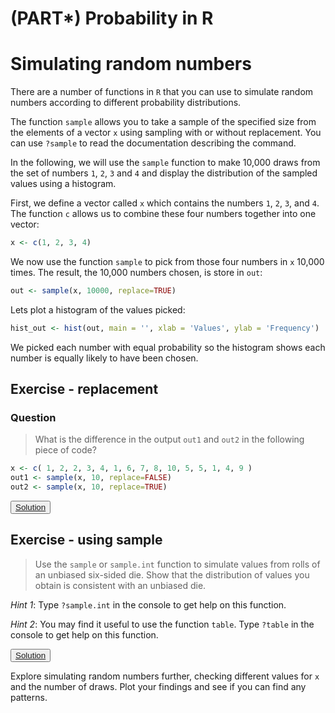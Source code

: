 # (PART\*) Probability in R {-}

# Simulating random numbers {#simulating-random-numbers}

There are a number of functions in `R` that you can use to simulate random numbers according to different probability distributions.

The function `sample` allows you to take a sample of the specified size from the elements of a vector `x` using sampling with or without replacement. You can use `?sample` to read the documentation describing the command.

In the following, we will use the `sample` function to make 10,000 draws from the set of numbers `1`, `2`, `3` and `4` and display the distribution of the sampled values using a histogram.

First, we define a vector called `x` which contains the numbers `1`, `2`, `3`, and `4`. The function `c` allows us to combine these four numbers together into one vector:

```r
x <- c(1, 2, 3, 4)
```


We now use the function `sample` to pick from those four numbers in `x` 10,000 times. The result, the 10,000 numbers chosen, is store in `out`:

```r
out <- sample(x, 10000, replace=TRUE)
```

Lets plot a histogram of the values picked:

```r
hist_out <- hist(out, main = '', xlab = 'Values', ylab = 'Frequency')
```

We picked each number with equal probability so the histogram shows each number is equally likely to have been chosen.

::: {.infobox}
## Exercise - replacement {#sim-ex1}

### Question
> What is the difference in the output `out1` and `out2` in the following piece of code?

```r
x <- c( 1, 2, 2, 3, 4, 1, 6, 7, 8, 10, 5, 5, 1, 4, 9 )
out1 <- sample(x, 10, replace=FALSE)
out2 <- sample(x, 10, replace=TRUE)
```

<button class="button">
 [Solution](#sim-sol-ex1)
</button>

:::

::: {.infobox}
## Exercise - using sample {#sim-ex2}

> Use the `sample` or `sample.int` function to simulate values from rolls of an unbiased six-sided die. Show that the distribution of values you obtain is consistent with an unbiased die.

*Hint 1*: Type `?sample.int` in the console to get help on this function.

*Hint 2*: You may find it useful to use the function `table`. Type `?table` in the console to get help on this function.

<button class="button">
 [Solution](#sim-sol-ex2)
</button>
:::

::: {.infobox}
Explore simulating random numbers further, checking different values for `x` and the number of draws. Plot your findings and see if you can find any patterns.

:::
